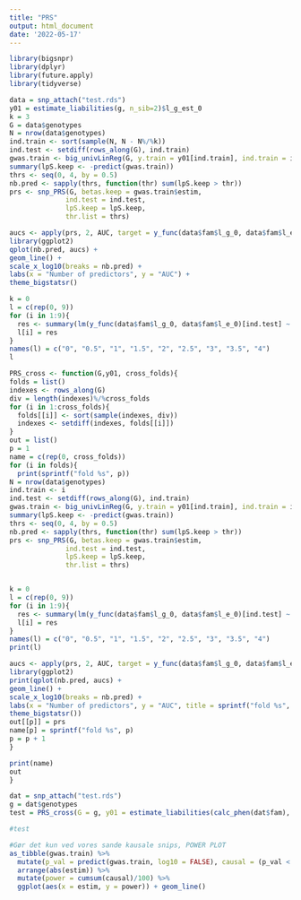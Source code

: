 ```yaml
---
title: "PRS"
output: html_document
date: '2022-05-17'
---
```

```r
library(bigsnpr)
library(dplyr)
library(future.apply)
library(tidyverse)
```

```r
data = snp_attach("test.rds")
y01 = estimate_liabilities(g, n_sib=2)$l_g_est_0
k = 3 
G = data$genotypes
N = nrow(data$genotypes)
ind.train <- sort(sample(N, N - N%/%k))
ind.test <- setdiff(rows_along(G), ind.train)
gwas.train <- big_univLinReg(G, y.train = y01[ind.train], ind.train = ind.train)
summary(lpS.keep <- -predict(gwas.train))
thrs <- seq(0, 4, by = 0.5)
nb.pred <- sapply(thrs, function(thr) sum(lpS.keep > thr))
prs <- snp_PRS(G, betas.keep = gwas.train$estim,
              ind.test = ind.test,
              lpS.keep = lpS.keep,
              thr.list = thrs)
```
```r
aucs <- apply(prs, 2, AUC, target = y_func(data$fam$l_g_0, data$fam$l_e_0)[ind.test])
library(ggplot2)
qplot(nb.pred, aucs) +
geom_line() +
scale_x_log10(breaks = nb.pred) +
labs(x = "Number of predictors", y = "AUC") +
theme_bigstatsr()
```
```r
k = 0
l = c(rep(0, 9))
for (i in 1:9){
  res <- summary(lm(y_func(data$fam$l_g_0, data$fam$l_e_0)[ind.test] ~ prs[,i]))$r.squared
  l[i] = res
}
names(l) = c("0", "0.5", "1", "1.5", "2", "2.5", "3", "3.5", "4")
l
```

```r
PRS_cross <- function(G,y01, cross_folds){
folds = list()
indexes <- rows_along(G)
div = length(indexes)%/%cross_folds
for (i in 1:cross_folds){
  folds[[i]] <- sort(sample(indexes, div))
  indexes <- setdiff(indexes, folds[[i]])
}
out = list()
p = 1
name = c(rep(0, cross_folds))
for (i in folds){
  print(sprintf("fold %s", p))
N = nrow(data$genotypes)
ind.train <- i
ind.test <- setdiff(rows_along(G), ind.train)
gwas.train <- big_univLinReg(G, y.train = y01[ind.train], ind.train = ind.train)
summary(lpS.keep <- -predict(gwas.train))
thrs <- seq(0, 4, by = 0.5)
nb.pred <- sapply(thrs, function(thr) sum(lpS.keep > thr))
prs <- snp_PRS(G, betas.keep = gwas.train$estim,
              ind.test = ind.test,
              lpS.keep = lpS.keep,
              thr.list = thrs)


k = 0
l = c(rep(0, 9))
for (i in 1:9){
  res <- summary(lm(y_func(data$fam$l_g_0, data$fam$l_e_0)[ind.test] ~ prs[,i]))$r.squared
  l[i] = res
}
names(l) = c("0", "0.5", "1", "1.5", "2", "2.5", "3", "3.5", "4")
print(l)

aucs <- apply(prs, 2, AUC, target = y_func(data$fam$l_g_0, data$fam$l_e_0)[ind.test])
library(ggplot2)
print(qplot(nb.pred, aucs) +
geom_line() +
scale_x_log10(breaks = nb.pred) +
labs(x = "Number of predictors", y = "AUC", title = sprintf("fold %s", p)) +
theme_bigstatsr())
out[[p]] = prs
name[p] = sprintf("fold %s", p)
p = p + 1
}

print(name)
out
}
```

```r
dat = snp_attach("test.rds")
g = dat$genotypes
test = PRS_cross(G = g, y01 = estimate_liabilities(calc_phen(dat$fam), n_sib=2)$l_g_est_0, cross_folds = 3)

#test
```



```r
#Gør det kun ved vores sande kausale snips, POWER PLOT
as_tibble(gwas.train) %>% 
  mutate(p_val = predict(gwas.train, log10 = FALSE), causal = (p_val < 0.005) + 0) %>% 
  arrange(abs(estim)) %>% 
  mutate(power = cumsum(causal)/100) %>% 
  ggplot(aes(x = estim, y = power)) + geom_line()
  
```



